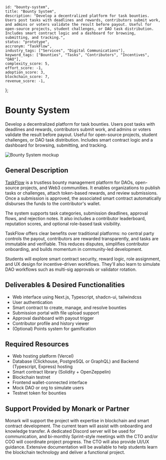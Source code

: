     id: "bounty-system",
    title: "Bounty System",
    description: "Develop a decentralized platform for task bounties. Users post tasks with deadlines and rewards, contributors submit work, and admins or voters validate the result before payout. Useful for open-source projects, student challenges, or DAO task distribution. Includes smart contract logic and a dashboard for browsing, submitting, and tracking.",
    status: "prototype",
    accronym: "TaskFlow",
    industry_tags: ["Services", "Digital Communications"],
    keyword_tags: ["Bounties", "Tasks", "Contributors", "Incentives", "DAO"],
    complexity_score: 5,
    effort_score: -1,
    adoption_score: 3,
    blockchain_score: 7,
    revenue_score: -1,
};

# Bounty System

Develop a decentralized platform for task bounties. Users post tasks with deadlines and rewards, contributors submit work, and admins or voters validate the result before payout. Useful for open-source projects, student challenges, or DAO task distribution. Includes smart contract logic and a dashboard for browsing, submitting, and tracking.

![Bounty System mockup](/images/project/bounty-system.jpg)

## General Description

[TaskFlow](https://taskflow.monark.io) is a trustless bounty management platform for DAOs, open-source projects, and Web3 communities. It enables organizations to publish tasks or challenges, attach token-based rewards, and review submissions. Once a submission is approved, the associated smart contract automatically disburses the funds to the contributor's wallet.
        
The system supports task categories, submission deadlines, approval flows, and rejection notes. It also includes a contributor leaderboard, reputation scores, and optional role-based task visibility.
        
TaskFlow offers clear benefits over traditional platforms: no central party controls the payout, contributors are rewarded transparently, and tasks are immutable and verifiable. This reduces disputes, simplifies contributor onboarding, and builds momentum in community-led development.
        
Students will explore smart contract security, reward logic, role assignment, and UX design for incentive-driven workflows. They'll also learn to simulate DAO workflows such as multi-sig approvals or validator rotation.

## Deliverables & Desired Functionalities

- Web interface using Next.js, Typescript, shadcn-ui, tailwindcss
- User authentication 
- Smart contract to create, manage, and resolve bounties
- Submission portal with file upload support
- Approval dashboard with payout trigger
- Contributor profile and history viewer
- (Optional) Points system for gamification

## Required Resources

- Web hosting platform (Vercel)
- Database (Clickhouse, PostgreSQL or GraphQL) and Backend (Typescript, Express) hosting
- Smart contract library (Solidity + OpenZeppelin)
- Blockchain testnet
- Frontend wallet-connected interface
- Mock DAO or org to simulate users
- Testnet token for bounties

## Support Provided by Monark or Partner

Monark will support the project with expertise in blockchain and smart contract development. The current team will assist with onboarding and knowledge transfer. A dedicated Discord server will be used for communication, and bi-monthly Sprint-style meetings with the CTO and/or COO will coordinate project progress. The CTO will also provide UI/UX guidance. Extensive documentation will be available to help students learn the blockchain technology and deliver a functional project.